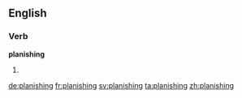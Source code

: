 ==English==

===Verb===
'''planishing'''

# {{third-person singular of|planish}}

[[de:planishing]]
[[fr:planishing]]
[[sv:planishing]]
[[ta:planishing]]
[[zh:planishing]]